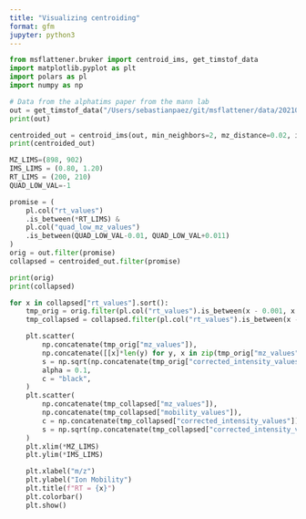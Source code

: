 ```yaml
---
title: "Visualizing centroiding"
format: gfm
jupyter: python3
---
```


```python
from msflattener.bruker import centroid_ims, get_timstof_data
import matplotlib.pyplot as plt
import polars as pl
import numpy as np

# Data from the alphatims paper from the mann lab
out = get_timstof_data("/Users/sebastianpaez/git/msflattener/data/20210510_TIMS03_EVO03_PaSk_MA_HeLa_50ng_5_6min_DDA_S1-B1_1_25185.d", progbar=False, safe=False)
print(out)

```

```python
centroided_out = centroid_ims(out, min_neighbors=2, mz_distance=0.02, ims_distance=0.02, progbar=False)
print(centroided_out)
```


```python
MZ_LIMS=(898, 902)
IMS_LIMS = (0.80, 1.20)
RT_LIMS = (200, 210)
QUAD_LOW_VAL=-1

promise = (
    pl.col("rt_values")
    .is_between(*RT_LIMS) & 
    pl.col("quad_low_mz_values")
    .is_between(QUAD_LOW_VAL-0.01, QUAD_LOW_VAL+0.011)
)
orig = out.filter(promise)
collapsed = centroided_out.filter(promise)

print(orig)
print(collapsed)
```


```python
for x in collapsed["rt_values"].sort():
    tmp_orig = orig.filter(pl.col("rt_values").is_between(x - 0.001, x + 0.001))
    tmp_collapsed = collapsed.filter(pl.col("rt_values").is_between(x - 0.001, x + 0.001))

    plt.scatter(
        np.concatenate(tmp_orig["mz_values"]),
        np.concatenate([[x]*len(y) for y, x in zip(tmp_orig["mz_values"], tmp_orig["mobility_values"])]),
        s = np.sqrt(np.concatenate(tmp_orig["corrected_intensity_values"])),
        alpha = 0.1,
        c = "black",
    )
    plt.scatter(
        np.concatenate(tmp_collapsed["mz_values"]),
        np.concatenate(tmp_collapsed["mobility_values"]),
        c = np.concatenate(tmp_collapsed["corrected_intensity_values"]),
        s = np.sqrt(np.concatenate(tmp_collapsed["corrected_intensity_values"])),
    )
    plt.xlim(*MZ_LIMS)
    plt.ylim(*IMS_LIMS)

    plt.xlabel("m/z")
    plt.ylabel("Ion Mobility")
    plt.title(f"RT = {x}")
    plt.colorbar()
    plt.show()

```
